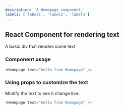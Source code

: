 ```yaml
---
description: 'A Homepage component.'
labels: ['label1', 'label2', 'label3']
---
```



## React Component for rendering text

A basic div that renders some text

### Component usage
```js
<Homepage text="hello from Homepage" />
```

### Using props to customize the text

Modify the text to see it change live:
```js live
<Homepage text="hello from Homepage" />
```
